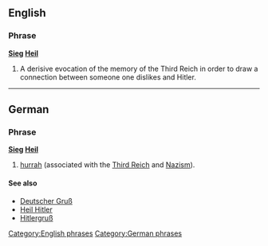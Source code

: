 {{rfv}}
{{wikipedia}}
==English==

===Phrase===
'''[[Sieg]] [[heil#German|Heil]]'''

# A derisive evocation of the memory of the Third Reich in order to draw a connection between someone one dislikes and Hitler.

[[Category:English phrases]]

----

==German==

===Phrase===
'''[[Sieg]] [[heil#German|Heil]]'''

# [[hurrah]] (associated with the [[Third Reich]] and [[Nazism]]).

====See also====
*[[Deutscher Gruß]]
*[[Heil Hitler]]
*[[Hitlergruß]]

[[Category:German phrases]]